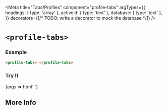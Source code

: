 


<Meta
  title="Tabs/Profiles"
  component="profile-tabs"
  argTypes={{
    headings: {
      type: 'array'
    },
    activeid: {
      type: 'text'
    },
    database: {
      type: 'text'
    },
  }}
  decorators={[/* TODO: write a decorator to mock the database */]}
/>

# `<profile-tabs>`

### Example

```html
<profile-tabs> </profile-tabs>
```

### Try It

<Canvas withSource="open" >
  <Story name="Fetching from the Database" component="profile-tabs" args={{
    database: '',
    headings: [
      ['First Tab', 'Tab1', 'A maximum of two lines of text can go here. This is meant only as a brief introduction'],
      ['Second Tab', 'Tab2']
    ]
  }}>
    {args => html`
      <profile-tabs database="${args.database}" .headings="${args.headings}"> </profile-tabs>
    `}
  </Story>
  <ArgsTable story="Fetching from the Database"/>
</Canvas>

## More Info

<Description markdown={readme} />
